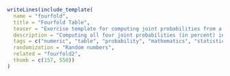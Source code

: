 ```r
writeLines(include_template(
  name = "fourfold",
  title = "Fourfold Table",
  teaser = "Exercise template for computing joint probabilities from a 2x2 table based on three randomly-drawn conditional or marginal probabilities.",
  description = "Computing all four joint probabilities (in percent) in a fourfold table based on two randomly-generated conditional probabilities and one marginal probability. The exercise is a cloze with four numeric answers presented in a list.",
  tags = c("numeric", "table", "probability", "mathematics", "statistics"),
  randomization = "Random numbers",
  related = "fourfold2",
  thumb = c(157, 550))
)
```
